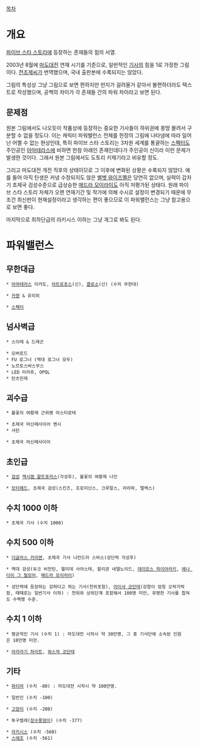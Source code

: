 [[목차]]
= 개요 =
[[파이브 스타 스토리]]에 등장하는 존재들의 힘의 서열.

2003년 8월에 [[마도대전]] 연재 시기를 기준으로, 일반적인 [[기사]]의 힘을 1로 가정한 그림이다. [[천조제]]씨가 번역했으며, 국내 출판본에 수록되지는 않았다.

그림의 특성상 그냥 그림으로 보면 편하지만 딴지가 걸려올거 같아서 불편하더라도 텍스트로 작성했으며, 공백의 차이가 각 존재들 간의 파워 차이라고 보면 된다.

== 문제점 ==
원본 그림에서도 나오듯이 작품상에 등장하는 중요한 기사들이 하위권에 몽땅 몰려서 구분할 수 없을 정도다. 이는 캐릭터 파워밸런스 전체를 한장의 그림에 나타냄에 따라 일어난 어쩔 수 없는 현상인데, 특히 파이브 스타 스토리는 3차원 세계를 통괄하는 [[스펙터]]도 주인공인 [[아마테라스]]에 비하면 한참 아래인 존재인데다가 주인공이 신이라 이런 문제가 발생한 것이다. 그래서 원본 그림에서도 도토리 키재기라고 비유할 정도.

그리고 마도대전 개전 직후의 상태이므로 그 이후에 변화된 상황은 수록되지 않았다. 예를 들어 아직 탄생은 커녕 수정되지도 않은 [[벨벳 와이즈멜]]은 당연히 없으며, 실력이 갑자기 초제국 검성수준으로 급상승한 [[매드라 모이라이]]도 아직 저평가된 상태다. 원래 파이브 스타 스토리 자체가 오랜 연재기간 및 작가에 의해 수시로 설정이 변경되기 때문에 무조건 최신판이 현재설정이라고 생각하는 편이 좋으므로 이 파워밸런스는 그냥 참고용으로 보면 좋다.

마지막으로 최하단급의 라키시스 이하는 그냥 개그로 봐도 된다.

= 파워밸런스 =
== 무한대급 ==
 * [[아마테라스]] 미카도, [[아트로포스]](신), [[클로소]](신) (수치 무한대)

 * [[카렌]] & 유리히

 * [[스펙터]]

== 넘사벽급 ==
 * 스이레 & 드래곤

 * 오버로드
 * FU 로그너 (역대 로그너 모두)
 * 노르토스바스무스
 * LED 미라쥬, OPQL
 * 탄츠민레

== 괴수급 ==
 * 불꽃의 여황제 근위병 아스타로테

 * 초제국 머신메사이어 옌시
 * 사탄

 * 초제국 머신메사이어

== 초인급 ==
 * [[검성]] [[맥시멈 할트포라스]](각성후), 불꽃의 여황제 나인

 * [[모터헤드]], 초제국 검성(스킨즈, 프로미넌스, 크루말스, 라라파, 텔렉스)

== 수치 1000 이하 ==
 * 초제국 기사 (수치 1000)

== 수치 500 이하 ==
 * [[더글라스 카이엔]], 초제국 기사 나칸드라 스바스(성단력 각성후)

 * 역대 검성(듀크 비잔틴, 헬리데 사야스테, 할리콘 네델노이드, [[데이모스 하이아라키]], [[에나 다이 그 필모어]], [[매드라 모이라이]])

 * 성단력에 등장하는 강하다고 하는 기사(천위포함), [[아이샤 코단테]](강함이 엄청 오락가락함, 때때로는 일반기사 이하) : 천위와 상위단계 포함해서 100명 미만, 유명한 기사를 합쳐도 수백명 수준.

== 수치 1 이하 ==
 * 평균적인 기사 (수치 1) : 마도대전 시작시 약 30만명, 그 중 기사단에 소속된 인원은 10만명 미만.

 * [[아라라기 하이트]], [[와스챠 코단테]]

== 기타 ==
 * [[파티마]] (수치 -80) : 마도대전 시작시 약 100만명.

 * 일반인 (수치 -100)

 * [[고양이]] (수치 -200)

 * 투구벌레([[장수풍뎅이]]) (수치 -377)

 * [[라키시스]] (수치 -560)
 * [[스에조]] (수치 -561)
